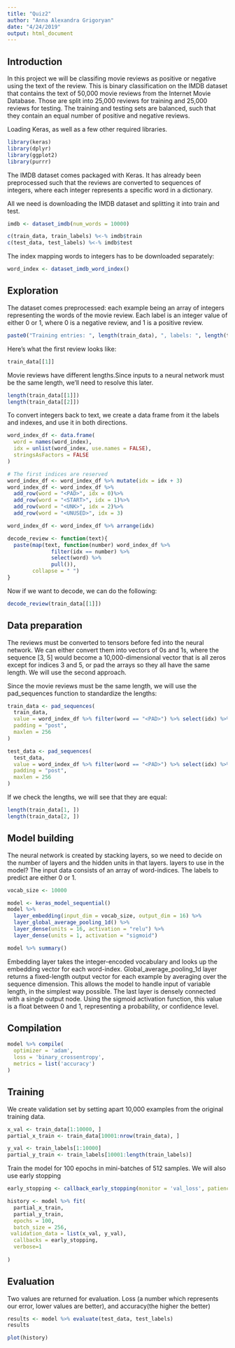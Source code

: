 ```yaml
---
title: "Quiz2"
author: "Anna Alexandra Grigoryan"
date: "4/24/2019"
output: html_document
---
```

## Introduction 
In this project we will be classifing movie reviews as positive or negative using the text of the review. This is binary classification on the IMDB dataset that contains the text of 50,000 movie reviews from the Internet Movie Database. Those are split into 25,000 reviews for training and 25,000 reviews for testing. The training and testing sets are balanced, such that they contain an equal number of positive and negative reviews.

Loading Keras, as well as a few other required libraries.

```r
library(keras)
library(dplyr)
library(ggplot2)
library(purrr)
```
The IMDB dataset comes packaged with Keras. It has already been preprocessed such that the reviews are converted to sequences of integers, where each integer represents a specific word in a dictionary.

All we need is downloading the IMDB dataset and splitting it into train and test.

```r
imdb <- dataset_imdb(num_words = 10000)

c(train_data, train_labels) %<-% imdb$train
c(test_data, test_labels) %<-% imdb$test
```
The index mapping words to integers has to be downloaded separately:

```r
word_index <- dataset_imdb_word_index()

```

## Exploration
The dataset comes preprocessed: each example being an array of integers representing the words of the movie review. Each label is an integer value of either 0 or 1, where 0 is a negative review, and 1 is a positive review.


```r
paste0("Training entries: ", length(train_data), ", labels: ", length(train_labels))

```

 Here’s what the first review looks like:
 
```r
train_data[[1]]
```
 
 Movie reviews have different lengths.Since inputs to a neural network must be the same length, we’ll need to resolve this later.
 
 
```r
length(train_data[[1]])
length(train_data[[2]])
```
 
To convert integers back to text, we create a data frame from it the labels and indexes, and use it in both directions.


```r
word_index_df <- data.frame(
  word = names(word_index),
  idx = unlist(word_index, use.names = FALSE),
  stringsAsFactors = FALSE
)

# The first indices are reserved  
word_index_df <- word_index_df %>% mutate(idx = idx + 3)
word_index_df <- word_index_df %>%
  add_row(word = "<PAD>", idx = 0)%>%
  add_row(word = "<START>", idx = 1)%>%
  add_row(word = "<UNK>", idx = 2)%>%
  add_row(word = "<UNUSED>", idx = 3)

word_index_df <- word_index_df %>% arrange(idx)

decode_review <- function(text){
  paste(map(text, function(number) word_index_df %>%
              filter(idx == number) %>%
              select(word) %>% 
              pull()),
        collapse = " ")
}
```
 Now if we want to decode, we can do the following:
 
```r
decode_review(train_data[[1]])
```



## Data preparation

The reviews  must be converted to tensors before fed into the neural network. We can either convert them into vectors of 0s and 1s, where the sequence [3, 5] would become a 10,000-dimensional vector that is all zeros except for indices 3 and 5, or pad the arrays so they all have the same length. We will use the second approach.

Since the movie reviews must be the same length, we will use the pad_sequences function to standardize the lengths:


```r
train_data <- pad_sequences(
  train_data,
  value = word_index_df %>% filter(word == "<PAD>") %>% select(idx) %>% pull(),
  padding = "post",
  maxlen = 256
)

test_data <- pad_sequences(
  test_data,
  value = word_index_df %>% filter(word == "<PAD>") %>% select(idx) %>% pull(),
  padding = "post",
  maxlen = 256
)
```



 
If we check the lengths, we will see that they are equal:
```r
length(train_data[1, ])
length(train_data[2, ])
```
## Model building


The neural network is created by stacking layers, so we need to decide on the number of layers and the hidden units in that layers. layers to use in the model?
The input data consists of an array of word-indices. The labels to predict are either 0 or 1.


```r
vocab_size <- 10000

model <- keras_model_sequential()
model %>% 
  layer_embedding(input_dim = vocab_size, output_dim = 16) %>%
  layer_global_average_pooling_1d() %>%
  layer_dense(units = 16, activation = "relu") %>%
  layer_dense(units = 1, activation = "sigmoid")

model %>% summary()
```


Embedding layer takes the integer-encoded vocabulary and looks up the embedding vector for each word-index. Global_average_pooling_1d layer returns a fixed-length output vector for each example by averaging over the sequence dimension. This allows the model to handle input of variable length, in the simplest way possible. The last layer is densely connected with a single output node. Using the sigmoid activation function, this value is a float between 0 and 1, representing a probability, or confidence level.


## Compilation

```r
model %>% compile(
  optimizer = 'adam',
  loss = 'binary_crossentropy',
  metrics = list('accuracy')
)
```

## Training
We create validation set by setting apart 10,000 examples from the original training data.


```r
x_val <- train_data[1:10000, ]
partial_x_train <- train_data[10001:nrow(train_data), ]

y_val <- train_labels[1:10000]
partial_y_train <- train_labels[10001:length(train_labels)]
```

Train the model for 100 epochs in mini-batches of 512 samples. We will also use early stopping

```r
early_stopping <- callback_early_stopping(monitor = 'val_loss', patience = 3)

history <- model %>% fit(
  partial_x_train,
  partial_y_train,
  epochs = 100,
  batch_size = 256,
 validation_data = list(x_val, y_val),
  callbacks = early_stopping,
  verbose=1
 
)
```

## Evaluation

Two values are returned for evaluation. Loss (a number which represents our error, lower values are better), and accuracy(the higher the better)

```r
results <- model %>% evaluate(test_data, test_labels)
results
```
```r
plot(history)
```


